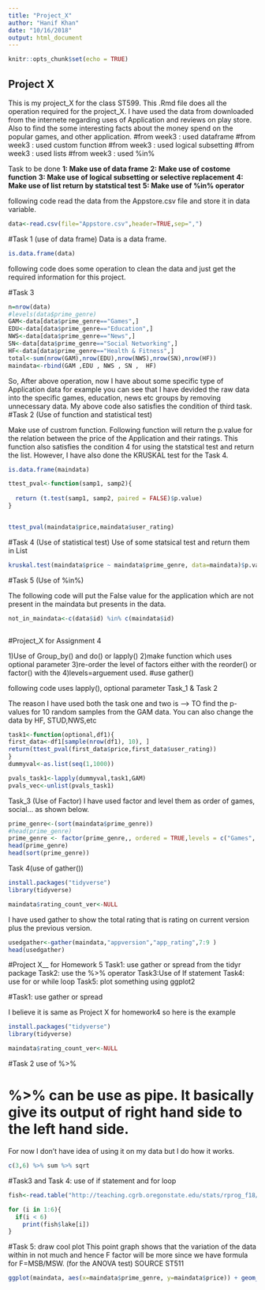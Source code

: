 ---
title: "Project_X"
author: "Hanif Khan"
date: "10/16/2018"
output: html_document
---

```{r setup, include=FALSE}
knitr::opts_chunk$set(echo = TRUE)
```

## Project X
This is my project_X for the class ST599. This .Rmd file does all the operation required for the project_X. I have used the data from downloaded from the internete regarding uses of Application and reviews on play store. Also to find the some interesting facts about the money spend on the popular games, and other application.
#from week3 : used dataframe
#from week3 : used custom function
#from week3 : used logical subsetting
#from week3 : used lists
#from week3 : used %in%


Task to be done
<b>1: Make use of data frame</b>
<b>2: Make use of costome function</b>
<b>3: Make use of logical subsetting or selective replacement</b>
<b>4: Make use of list return by statstical test</b>
<b>5: Make use of %in% operator</b>


following code read the data from the Appstore.csv file and store it in data variable.

```{r}

data<-read.csv(file="Appstore.csv",header=TRUE,sep=",")

```

#Task 1 (use of data frame)
Data is a data frame.
```{r}

is.data.frame(data)

```
following code does some operation to clean the data and just get the required information for this project.

#Task 3
```{r}
n=nrow(data)
#levels(data$prime_genre)
GAM<-data[data$prime_genre=="Games",]
EDU<-data[data$prime_genre=="Education",]
NWS<-data[data$prime_genre=="News",]
SN<-data[data$prime_genre=="Social Networking",]
HF<-data[data$prime_genre=="Health & Fitness",]
total<-sum(nrow(GAM),nrow(EDU),nrow(NWS),nrow(SN),nrow(HF))
maindata<-rbind(GAM ,EDU , NWS , SN ,  HF)


```

So, After above operation, now I have about some specific type of Application data for example you can see that I have devided the raw data into the specific games, education, news etc groups by removing unnecessary data. My above code also satisfies the condition of third task.
#Task 2 (Use of function and statistical test)

Make  use of custrom function.  Following function will return the p.value for the relation between the price of the Application and their ratings. This function also satisfies the condition 4 for using the statstical test and return the list. However, I have also done the KRUSKAL test for the Task 4.
```{r}

is.data.frame(maindata)

ttest_pval<-function(samp1, samp2){
  
  return (t.test(samp1, samp2, paired = FALSE)$p.value)
}


ttest_pval(maindata$price,maindata$user_rating)
```

#Task 4 (Use of statistical test)
 Use of some statsical test and return them in List 

```{r}
kruskal.test(maindata$price ~ maindata$prime_genre, data=maindata)$p.value

```


#Task 5 (Use of %in%)

The following code will put the False value for the application which are not present in the maindata but presents in the data.

```{r}
not_in_maindata<-c(data$id) %in% c(maindata$id)



```



#Project_X for Assignment 4



1)Use of Group_by() and do() or lapply()
2)make function which uses optional parameter
3)re-order the level of factors either with the reorder() or factor() with the 4)levels=arguement used.
#use gather()




following code uses lapply(), optional parameter 
Task_1 & Task 2

The reason I have used both the task one and two is
--> TO find the p-values for 10 random samples from the GAM data.
You can also change the data by HF, STUD,NWS,etc


```{r}

task1<-function(optional,df1){
first_data<-df1[sample(nrow(df1), 10), ]
return(ttest_pval(first_data$price,first_data$user_rating))
}
dummyval<-as.list(seq(1,1000))

pvals_task1<-lapply(dummyval,task1,GAM)
pvals_vec<-unlist(pvals_task1)

```



Task_3 (Use of Factor)
I have used factor and level them as order of games, social... as shown below. 
```{r}
prime_genre<-(sort(maindata$prime_genre))
#head(prime_genre)
prime_genre <- factor(prime_genre,, ordered = TRUE,levels = c("Games",  "Social Networking", "Health Science", "Education", "News "))
head(prime_genre)
head(sort(prime_genre))

```


Task 4(use of gather())
```{r}
install.packages("tidyverse")
library(tidyverse)
```

```{r}

maindata$rating_count_ver<-NULL

```


I have used gather to show the total rating  that is rating on current version plus the previous version.
```{r}
usedgather<-gather(maindata,"appversion","app_rating",7:9 )
head(usedgather)
```
#Project X__ for Homework 5
Task1: use gather or spread from the tidyr package
Task2: use the %>% operator
Task3:Use of If statement
Task4: use for or while loop
Task5: plot something using ggplot2



#Task1: use gather or spread


I believe it is same as Project X for homework4
so here is the example


```{r}
install.packages("tidyverse")
library(tidyverse)
```

```{r}

maindata$rating_count_ver<-NULL

```

#Task 2 use of %>% 

# %>% can be use as pipe. It basically give its output of right hand side to the left hand side. 
For now I don't have idea of using it on my data but I do how it works.

```{r}
c(3,6) %>% sum %>% sqrt


```

#Task3 and Task 4: use of if statement and for loop

```{r}
fish<-read.table("http://teaching.cgrb.oregonstate.edu/stats/rprog_f18/_downloads/fish.txt", header = TRUE)

for (i in 1:6){
  if(i < 6)
    print(fish$lake[i])
}


```


#Task 5: draw cool plot
This point graph shows that the variation of the data within in not much and hence F factor will be more since we have formula for F=MSB/MSW. (for the ANOVA test) SOURCE ST511
```{r}
ggplot(maindata, aes(x=maindata$prime_genre, y=maindata$price)) + geom_point()
```